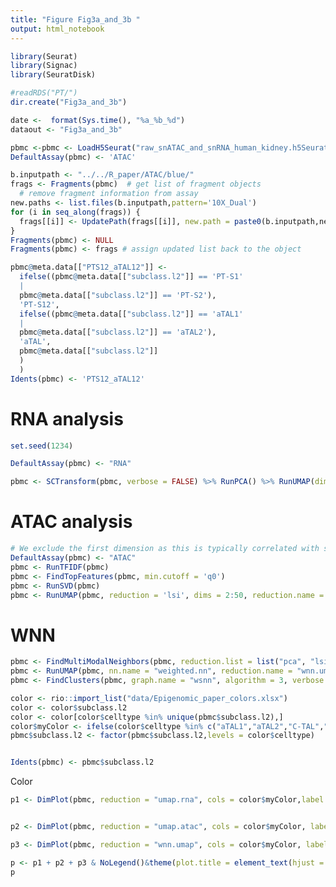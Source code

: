 ---
title: "Figure Fig3a_and_3b "
output: html_notebook
---

```{r}
library(Seurat)
library(Signac)
library(SeuratDisk)
```

```{r}
#readRDS("PT/")
dir.create("Fig3a_and_3b")

date <-  format(Sys.time(), "%a_%b_%d")
dataout <- "Fig3a_and_3b"
```

```{r}
pbmc <-pbmc <- LoadH5Seurat("raw_snATAC_and_snRNA_human_kidney.h5Seurat") 
DefaultAssay(pbmc) <- 'ATAC'

b.inputpath <- "../../R_paper/ATAC/blue/"
frags <- Fragments(pbmc)  # get list of fragment objects
  # remove fragment information from assay
new.paths <- list.files(b.inputpath,pattern='10X_Dual')
for (i in seq_along(frags)) {
  frags[[i]] <- UpdatePath(frags[[i]], new.path = paste0(b.inputpath,new.paths[[i]],'/atac_fragments.tsv.gz')) # update path
}
Fragments(pbmc) <- NULL
Fragments(pbmc) <- frags # assign updated list back to the object

```



```{r}
pbmc@meta.data[["PTS12_aTAL12"]] <-
  ifelse((pbmc@meta.data[["subclass.l2"]] == 'PT-S1'
  |
  pbmc@meta.data[["subclass.l2"]] == 'PT-S2'),
  'PT-S12',
  ifelse((pbmc@meta.data[["subclass.l2"]] == 'aTAL1'
  |
  pbmc@meta.data[["subclass.l2"]] == 'aTAL2'),
  'aTAL',
  pbmc@meta.data[["subclass.l2"]]
  )
  )
Idents(pbmc) <- 'PTS12_aTAL12'
```
# RNA analysis
```{r}
set.seed(1234)

DefaultAssay(pbmc) <- "RNA"

pbmc <- SCTransform(pbmc, verbose = FALSE) %>% RunPCA() %>% RunUMAP(dims = 1:50, reduction.name = 'umap.rna', reduction.key = 'rnaUMAP_')
```

# ATAC analysis
```{r}
# We exclude the first dimension as this is typically correlated with sequencing depth
DefaultAssay(pbmc) <- "ATAC"
pbmc <- RunTFIDF(pbmc)
pbmc <- FindTopFeatures(pbmc, min.cutoff = 'q0')
pbmc <- RunSVD(pbmc)
pbmc <- RunUMAP(pbmc, reduction = 'lsi', dims = 2:50, reduction.name = "umap.atac", reduction.key = "atacUMAP_")
```

# WNN
```{r}
pbmc <- FindMultiModalNeighbors(pbmc, reduction.list = list("pca", "lsi"), dims.list = list(1:50, 2:50))
pbmc <- RunUMAP(pbmc, nn.name = "weighted.nn", reduction.name = "wnn.umap", reduction.key = "wnnUMAP_")
pbmc <- FindClusters(pbmc, graph.name = "wsnn", algorithm = 3, verbose = FALSE)
```
```{r}
color <- rio::import_list("data/Epigenomic_paper_colors.xlsx")
color <- color$subclass.l2
color <- color[color$celltype %in% unique(pbmc$subclass.l2),]
color$myColor <- ifelse(color$celltype %in% c("aTAL1","aTAL2","C-TAL","POD","aPT","PT-S1","PT-S2","PT-S3"),color$myColor,"grey80")
pbmc$subclass.l2 <- factor(pbmc$subclass.l2,levels = color$celltype)


Idents(pbmc) <- pbmc$subclass.l2

```


Color

```{r}

p1 <- DimPlot(pbmc, reduction = "umap.rna", cols = color$myColor,label = TRUE, label.size = 2.5, repel = TRUE) + ggtitle("RNA")


p2 <- DimPlot(pbmc, reduction = "umap.atac", cols = color$myColor, label = TRUE, label.size = 2.5, repel = TRUE) + ggtitle("ATAC")

p3 <- DimPlot(pbmc, reduction = "wnn.umap", cols = color$myColor, label = TRUE, label.size = 2.5, repel = TRUE) + ggtitle("WNN")

p <- p1 + p2 + p3 & NoLegend()&theme(plot.title = element_text(hjust = 0.5))
p
```
